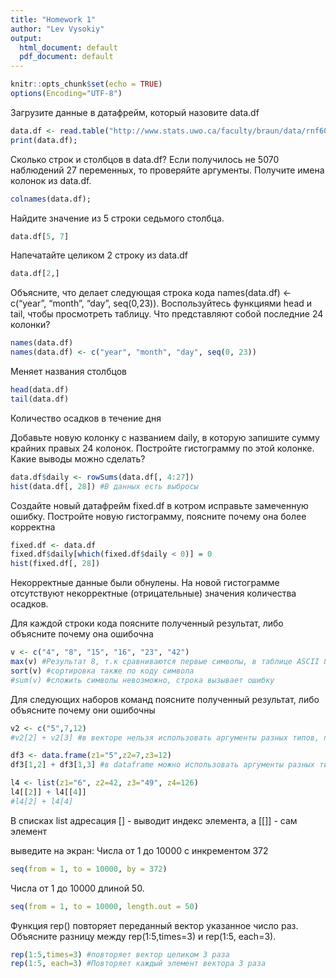 ---
title: "Homework 1"
author: "Lev Vysokiy"
output:
  html_document: default
  pdf_document: default
---

```{r setup, include=FALSE}
knitr::opts_chunk$set(echo = TRUE)
options(Encoding="UTF-8")
```
Загрузите данные в датафрейм, который назовите data.df
```{r}
data.df <- read.table("http://www.stats.uwo.ca/faculty/braun/data/rnf6080.dat")
print(data.df);
```
Сколько строк и столбцов в data.df? Если получилось не 5070 наблюдений 27 переменных, то проверяйте аргументы.
Получите имена колонок из data.df.
```{r}
colnames(data.df);
```
Найдите значение из 5 строки седьмого столбца.
```{r}
data.df[5, 7]
```
Напечатайте целиком 2 строку из data.df
```{r}
data.df[2,]
```

Объясните, что делает следующая строка кода names(data.df) <- c("year", "month", "day", seq(0,23)). Воспользуйтесь функциями head и tail, чтобы просмотреть таблицу. Что представляют собой последние 24 колонки?
```{r}
names(data.df)
names(data.df) <- c("year", "month", "day", seq(0, 23))
```
Меняет названия столбцов
```{r}
head(data.df)
tail(data.df)
```
Количество осадков в течение дня

Добавьте новую колонку с названием daily, в которую запишите сумму крайних правых 24 колонок. Постройте гистограмму по этой колонке. Какие выводы можно сделать?
```{r}
data.df$daily <- rowSums(data.df[, 4:27])
hist(data.df[, 28]) #В данных есть выбросы
```
Создайте новый датафрейм fixed.df в котром исправьте замеченную ошибку. Постройте новую гистограмму, поясните почему она более корректна
```{r}
fixed.df <- data.df
fixed.df$daily[which(fixed.df$daily < 0)] = 0
hist(fixed.df[, 28])
```
Некорректные данные были обнулены. На новой гистограмме отсутствуют некорректные (отрицательные) значения количества осадков.

Для каждой строки кода поясните полученный результат, либо объясните почему она ошибочна
```{r}
v <- c("4", "8", "15", "16", "23", "42")
max(v) #Результат 8, т.к сравниваются первые символы, в таблице ASCII 8 имеет наибольший номер 
sort(v) #сортировка также по коду символа
#sum(v) #сложить символы невозможно, строка вызывает ошибку
```
Для следующих наборов команд поясните полученный результат, либо объясните почему они ошибочны
```{r}
v2 <- c("5",7,12)
#v2[2] + v2[3] #в векторе нельзя использовать аргументы разных типов, поэтому возникает ошибка
```
```{r}
df3 <- data.frame(z1="5",z2=7,z3=12)
df3[1,2] + df3[1,3] #в dataframe можно использовать аргументы разных типов, поэтому ошибки не возникает
```
```{r}
l4 <- list(z1="6", z2=42, z3="49", z4=126)
l4[[2]] + l4[[4]]
#l4[2] + l4[4]
```
В списках list адресация [] - выводит индекс элемента, а [[]] - сам элемент

выведите на экран:
Числа от 1 до 10000 с инкрементом 372
```{r}
seq(from = 1, to = 10000, by = 372)
```
Числа от 1 до 10000 длиной 50.
```{r}
seq(from = 1, to = 10000, length.out = 50)
```
Функция rep() повторяет переданный вектор указанное число раз. Объясните разницу между rep(1:5,times=3) и rep(1:5, each=3).
```{r}
rep(1:5,times=3) #повторяет вектор целиком 3 раза
rep(1:5, each=3) #Повторяет каждый элемент вектора 3 раза
```

